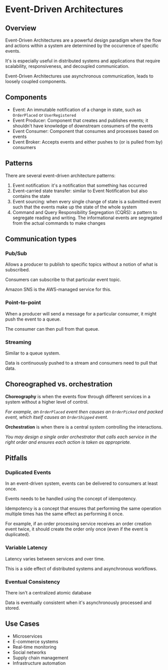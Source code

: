 # Event-Driven Architectures

## Overview

Event-Driven Architectures are a powerful design paradigm where the flow and actions within a system are determined by the occurrence of specific events.

It's is especially useful in distributed systems and applications that require scalability, responsiveness, and decoupled communication.

Event-Driven Architectures use asynchronous communication, leads to loosely coupled components.


## Components

- Event: An immutable notification of a change in state, such as `OrderPlaced` or `UserRegistered`
- Event Producer: Component that creates and publishes events; it shouldn't have knowledge of downstream consumers of the events
- Event Consumer: Component that consumes and processes based on events
- Event Broker: Accepts events and either pushes to (or is pulled from by) consumers


## Patterns

There are several event-driven architecture patterns:
1. Event notification: it's a notification that something has occurred
2. Event-carried state transfer: similar to Event Notification but also contains the state
3. Event sourcing: when every single change of state  is a submitted event such that the events make up the state of the whole system
4. Command and Query Responsibility Segregation (CQRS): a pattern to segregate reading and writing. The informational events are segregated from the actual commands to make changes


## Communication types

### Pub/Sub

Allows a producer to publish to specific topics without a notion of what is subscribed.

Consumers can subscribe to that particular event topic.

Amazon SNS is the AWS-managed service for this.


### Point-to-point

When a producer will send a message for a particular consumer, it might push the event to a queue.

The consumer can then pull from that queue.


### Streaming

Similar to a queue system.

Data is continuously pushed to a stream and consumers need to pull that data.


## Choreographed vs. orchestration

**Choreography** is when the events flow through different services in a system without a higher level of control.

*For example, an `OrderPlaced` event then causes an `OrderPicked` and packed event, which itself causes an `OrderShipped` event.*

**Orchestration** is when there is a central system controlling the interactions.

*You may design a single order orchestrator that calls each service in the right order and ensures each action is taken as appropriate.*


## Pitfalls

### Duplicated Events

In an event-driven system, events can be delivered to consumers at least once.

Events needs to be handled using the concept of idempotency.

Idempotency is a concept that ensures that performing the same operation multiple times has the same effect as performing it once.

For example, if an order processing service receives an order creation event twice, it should create the order only once (even if the event is duplicated).

### Variable Latency

Latency varies between services and over time.

This is a side effect of distributed systems and asynchronous workflows.

### Eventual Consistency

There isn't a centralized atomic database

Data is eventually consistent when it's asynchronously processed and stored.


## Use Cases

- Microservices
- E-commerce systems
- Real-time monitoring
- Social networks
- Supply chain management
- Infrastructure automation
